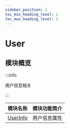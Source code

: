 ```yaml
---
sidebar_position: 2
toc_min_heading_level: 2
toc_max_heading_level: 2
---
```


# User

## 模块概览

:::info

用户信息相关

:::

| 模块名称                                      | 模块功能简介 |
| --------------------------------------------- | ------------ |
| [UserInfo](docs/sdks/Class/User/UserInfo.mdx) | 用户信息属性 |
